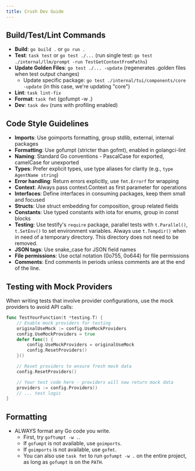 ```yaml
---
title: Crush Dev Guide
---
```


## Build/Test/Lint Commands

- **Build**: `go build .` or `go run .`
- **Test**: `task test` or `go test ./...` (run single test: `go test ./internal/llm/prompt -run TestGetContextFromPaths`)
- **Update Golden Files**: `go test ./... -update` (regenerates .golden files when test output changes)
  - Update specific package: `go test ./internal/tui/components/core -update` (in this case, we're updating "core")
- **Lint**: `task lint-fix`
- **Format**: `task fmt` (gofumpt -w .)
- **Dev**: `task dev` (runs with profiling enabled)

## Code Style Guidelines

- **Imports**: Use goimports formatting, group stdlib, external, internal packages
- **Formatting**: Use gofumpt (stricter than gofmt), enabled in golangci-lint
- **Naming**: Standard Go conventions - PascalCase for exported, camelCase for unexported
- **Types**: Prefer explicit types, use type aliases for clarity (e.g., `type AgentName string`)
- **Error handling**: Return errors explicitly, use `fmt.Errorf` for wrapping
- **Context**: Always pass context.Context as first parameter for operations
- **Interfaces**: Define interfaces in consuming packages, keep them small and focused
- **Structs**: Use struct embedding for composition, group related fields
- **Constants**: Use typed constants with iota for enums, group in const blocks
- **Testing**: Use testify's `require` package, parallel tests with `t.Parallel()`,
  `t.SetEnv()` to set environment variables. Always use `t.Tempdir()` when in
  need of a temporary directory. This directory does not need to be removed.
- **JSON tags**: Use snake_case for JSON field names
- **File permissions**: Use octal notation (0o755, 0o644) for file permissions
- **Comments**: End comments in periods unless comments are at the end of the line.

## Testing with Mock Providers

When writing tests that involve provider configurations, use the mock providers to avoid API calls:

```go
func TestYourFunction(t *testing.T) {
    // Enable mock providers for testing
    originalUseMock := config.UseMockProviders
    config.UseMockProviders = true
    defer func() {
        config.UseMockProviders = originalUseMock
        config.ResetProviders()
    }()

    // Reset providers to ensure fresh mock data
    config.ResetProviders()

    // Your test code here - providers will now return mock data
    providers := config.Providers()
    // ... test logic
}
```

## Formatting

- ALWAYS format any Go code you write.
  - First, try `goftumpt -w .`.
  - If `gofumpt` is not available, use `goimports`.
  - If `goimports` is not available, use `gofmt`.
  - You can also use `task fmt` to run `gofumpt -w .` on the entire project,
    as long as `gofumpt` is on the `PATH`.
